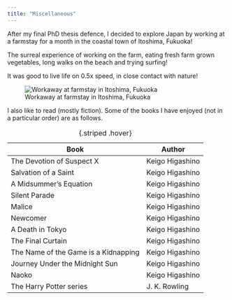 ---
title: "Miscellaneous"
---

After my final PhD thesis defence, I decided to explore Japan by working at a farmstay for a month in the coastal town of Itoshima, Fukuoka!

The surreal experience of working on the farm, eating fresh farm grown vegetables, long walks on the beach and trying surfing!

It was good to live life on 0.5x speed, in close contact with nature!

![Workaway at farmstay in Itoshima, Fukuoka](pictures/Itoshima.jpg)

I also like to read (mostly fiction). Some of the books I have enjoyed (not in a particular order) are as follows.

| Book                                 | Author          |
|--------------------------------------|-----------------|
| The Devotion of Suspect X            | Keigo Higashino |
| Salvation of a Saint                 | Keigo Higashino |
| A Midsummer's Equation               | Keigo Higashino |
| Silent Parade                        | Keigo Higashino |
| Malice                               | Keigo Higashino |
| Newcomer                             | Keigo Higashino |
| A Death in Tokyo                     | Keigo Higashino |
| The Final Curtain                    | Keigo Higashino |
| The Name of the Game is a Kidnapping | Keigo Higashino |
| Journey Under the Midnight Sun       | Keigo Higashino |
| Naoko                                | Keigo Higashino |
| The Harry Potter series              | J. K. Rowling   |

: {.striped .hover}
